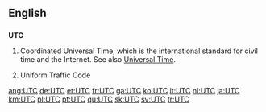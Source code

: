 ==English==

==={{initialism}}===
{{wikipedia}}
'''UTC'''

#Coordinated Universal Time, which is the international standard for civil time and the Internet. See also [[Universal Time]].
#{{US}} {{law}} Uniform Traffic Code

[[ang:UTC]]
[[de:UTC]]
[[et:UTC]]
[[fr:UTC]]
[[ga:UTC]]
[[ko:UTC]]
[[it:UTC]]
[[nl:UTC]]
[[ja:UTC]]
[[km:UTC]]
[[pl:UTC]]
[[pt:UTC]]
[[qu:UTC]]
[[sk:UTC]]
[[sv:UTC]]
[[tr:UTC]]